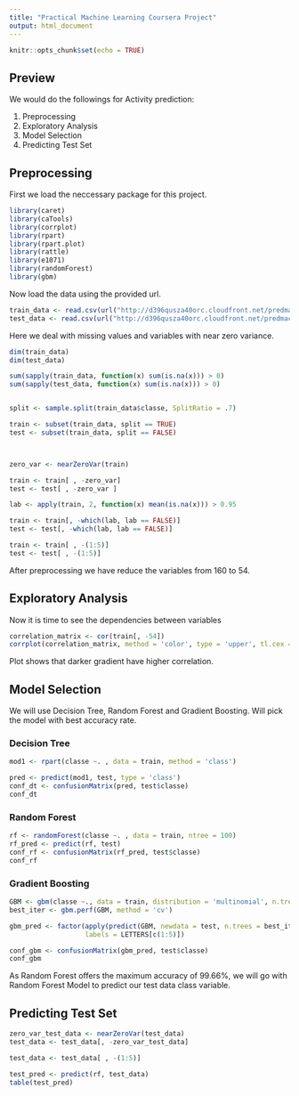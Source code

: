 ```yaml
---
title: "Practical Machine Learning Coursera Project"
output: html_document
---
```


```r
knitr::opts_chunk$set(echo = TRUE)
```

## Preview

We would do the followings for Activity prediction:

1. Preprocessing
2. Exploratory Analysis
3. Model Selection
4. Predicting Test Set


## Preprocessing

First we load the neccessary package for this project.

```r
library(caret)
library(caTools)
library(corrplot)
library(rpart)
library(rpart.plot)
library(rattle)
library(e1071)
library(randomForest)
library(gbm)
```

Now load the data using the provided url.

```r
train_data <- read.csv(url("http://d396qusza40orc.cloudfront.net/predmachlearn/pml-training.csv"))
test_data <- read.csv(url("http://d396qusza40orc.cloudfront.net/predmachlearn/pml-testing.csv"))
```

Here we deal with missing values and variables with near zero variance.

```r

dim(train_data)
dim(test_data)

sum(sapply(train_data, function(x) sum(is.na(x))) > 0)
sum(sapply(test_data, function(x) sum(is.na(x))) > 0)


split <- sample.split(train_data$classe, SplitRatio = .7)

train <- subset(train_data, split == TRUE)
test <- subset(train_data, split == FALSE)



zero_var <- nearZeroVar(train)

train <- train[ , -zero_var]
test <- test[ , -zero_var ]

lab <- apply(train, 2, function(x) mean(is.na(x))) > 0.95

train <- train[, -which(lab, lab == FALSE)]
test <- test[, -which(lab, lab == FALSE)]

train <- train[ , -(1:5)]
test <- test[ , -(1:5)]
```

After preprocessing we have reduce the variables from 160 to 54.

## Exploratory Analysis

Now it is time to see the dependencies between variables
```r
correlation_matrix <- cor(train[, -54])
corrplot(correlation_matrix, method = 'color', type = 'upper', tl.cex = 0.5, tl.col = rgb(0, 0, 1))
```

Plot shows that darker gradient have higher correlation.

## Model Selection
We will use Decision Tree, Random Forest and  Gradient Boosting. Will pick the model with best accuracy rate.

### Decision Tree
```r
mod1 <- rpart(classe ~. , data = train, method = 'class')

pred <- predict(mod1, test, type = 'class')
conf_dt <- confusionMatrix(pred, test$classe)
conf_dt
```


### Random Forest

```r
rf <- randomForest(classe ~. , data = train, ntree = 100)
rf_pred <- predict(rf, test)
conf_rf <- confusionMatrix(rf_pred, test$classe)
conf_rf
```


### Gradient Boosting

```r
GBM <- gbm(classe ~., data = train, distribution = 'multinomial', n.trees = 100, cv.folds = 5)
best_iter <- gbm.perf(GBM, method = 'cv')

gbm_pred <- factor(apply(predict(GBM, newdata = test, n.trees = best_iter, type = 'response'), 1, which.max), 
                   labels = LETTERS[c(1:5)])

conf_gbm <- confusionMatrix(gbm_pred, test$classe)
conf_gbm
```

As Random Forest offers the maximum accuracy of 99.66%, we will go with Random Forest Model to predict our test data class variable.

## Predicting Test Set

```r
zero_var_test_data <- nearZeroVar(test_data)
test_data <- test_data[, -zero_var_test_data]

test_data <- test_data[ , -(1:5)]

test_pred <- predict(rf, test_data)
table(test_pred)

```